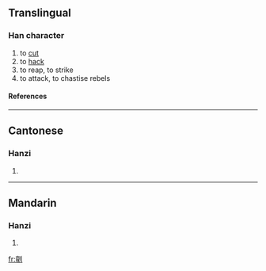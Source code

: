 ==Translingual==
===Han character===
{{Han char|rn=18|rad=刀|as=13|sn=15|four=|canj=卜一中弓 (YMLN)}}
# to [[cut]]
# to [[hack]]
# to reap, to strike
# to attack, to chastise rebels
====References====
{{Han ref|kx=0144.360|hdz=10359.050|uh=350A|ud=13578}}

----
==Cantonese==
===Hanzi===
{{yue-hanzi|jyut=|y=tan2}}
# {{defn|Cantonese}}

----
==Mandarin==
===Hanzi===
{{cmn-hanzi|pin=[[dǎn]] (dan3)|wg=tan<sup>3</sup>}}
# {{defn|Mandarin}}

[[fr:㔊]]